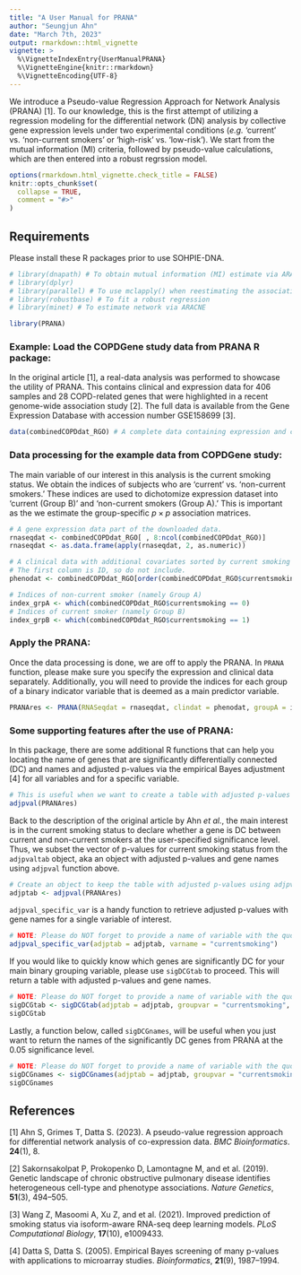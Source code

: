 ```yaml
---
title: "A User Manual for PRANA"
author: "Seungjun Ahn"
date: "March 7th, 2023"
output: rmarkdown::html_vignette
vignette: >
  %\VignetteIndexEntry{UserManualPRANA}
  %\VignetteEngine{knitr::rmarkdown}
  %\VignetteEncoding{UTF-8}
---
```


We introduce a Pseudo-value Regression Approach for Network Analysis (PRANA) [1]. To our knowledge, this is the first attempt of utilizing a regression modeling for the differential network (DN) analysis by collective gene expression levels under two experimental conditions ($\textit{e.g.}$ 'current' vs. 'non-current smokers' or 'high-risk' vs. 'low-risk'). We start from the mutual information (MI) criteria, followed by pseudo-value calculations, which are then entered into a robust regrssion model.

```r
options(rmarkdown.html_vignette.check_title = FALSE)
knitr::opts_chunk$set(
  collapse = TRUE,
  comment = "#>"
)
```

## Requirements
Please install these R packages prior to use SOHPIE-DNA.
```r
# library(dnapath) # To obtain mutual information (MI) estimate via ARACNE.
# library(dplyr) 
# library(parallel) # To use mclapply() when reestimating the association matrix.
# library(robustbase) # To fit a robust regression
# library(minet) # To estimate network via ARACNE
```

```r
library(PRANA)
```

### Example: Load the COPDGene study data from PRANA R package:
In the original article [1], a real-data analysis was performed to showcase the utility of PRANA. This contains clinical and expression data for 406 samples and 28 COPD-related genes that were highlighted in a recent genome-wide association study [2]. The full data is available from the Gene Expression Database with accession number GSE158699 [3].
```r
data(combinedCOPDdat_RGO) # A complete data containing expression and clinical data.
```


### Data processing for the example data from COPDGene study:
The main variable of our interest in this analysis is the current smoking status. We obtain the indices of subjects who are 'current' vs. 'non-current smokers.' These indices are used to dichotomize expression dataset into 'current (Group B)' and 'non-current smokers (Group A).' This is important as the we estimate the group-specific $p \times p$ association matrices. 
```r
# A gene expression data part of the downloaded data.
rnaseqdat <- combinedCOPDdat_RGO[ , 8:ncol(combinedCOPDdat_RGO)]
rnaseqdat <- as.data.frame(apply(rnaseqdat, 2, as.numeric))

# A clinical data with additional covariates sorted by current smoking groups:
# The first column is ID, so do not include.
phenodat <- combinedCOPDdat_RGO[order(combinedCOPDdat_RGO$currentsmoking), 2:7]

# Indices of non-current smoker (namely Group A)
index_grpA <- which(combinedCOPDdat_RGO$currentsmoking == 0)
# Indices of current smoker (namely Group B)
index_grpB <- which(combinedCOPDdat_RGO$currentsmoking == 1)
```

### Apply the PRANA:
Once the data processing is done, we are off to apply the PRANA. In `PRANA` function, please make sure you specify the expression and clinical data separately. Additionally, you will need to provide the indices for each group of a binary indicator variable that is deemed as a main predictor variable.
```r
PRANAres <- PRANA(RNASeqdat = rnaseqdat, clindat = phenodat, groupA = index_grpA, groupB = index_grpB)
```

### Some supporting features after the use of PRANA:
In this package, there are some additional R functions that can help you locating the name of genes that are significantly differentially connected (DC) and names and adjusted p-values via the empirical Bayes adjustment [4] for all variables and for a specific variable.
```r
# This is useful when we want to create a table with adjusted p-values only.
adjpval(PRANAres)
```

Back to the description of the original article by Ahn $\textit{et al.}$, the main interest is in the current smoking status to declare whether a gene is DC between current and non-current smokers at the user-specified significance level. Thus, we subset the vector of p-values for current smoking status from the `adjpvaltab` object, aka an object with adjusted p-values and gene names using `adjpval` function above.

```r
# Create an object to keep the table with adjusted p-values using adjpval() function.
adjptab <- adjpval(PRANAres)
```

`adjpval_specific_var` is a handy function to retrieve adjusted p-values with gene names for a single variable of interest.
```r
# NOTE: Please do NOT forget to provide a name of variable with the quotation marks!
adjpval_specific_var(adjptab = adjptab, varname = "currentsmoking")
```

If you would like to quickly know which genes are significantly DC for your main binary grouping variable, please use `sigDCGtab` to proceed. This will return a table with adjusted p-values and gene names.
```r
# NOTE: Please do NOT forget to provide a name of variable with the quotation marks!
sigDCGtab <- sigDCGtab(adjptab = adjptab, groupvar = "currentsmoking", alpha = 0.05)
sigDCGtab
```

Lastly, a function below, called `sigDCGnames`, will be useful when you just want to return the names of the significantly DC genes from PRANA at the 0.05 significance level.
```r
# NOTE: Please do NOT forget to provide a name of variable with the quotation marks!
sigDCGnames <- sigDCGnames(adjptab = adjptab, groupvar = "currentsmoking", alpha = 0.05)
sigDCGnames
```

\newpage
## References
[1] Ahn S, Grimes T, Datta S. (2023). A pseudo-value regression approach for differential network analysis of co-expression data. $\textit{BMC Bioinformatics}$. **24**(1), 8.

[2] Sakornsakolpat P, Prokopenko D, Lamontagne M, and et al. (2019). Genetic landscape of chronic obstructive pulmonary disease identifies heterogeneous cell-type and phenotype associations. $\textit{Nature Genetics}$, **51**(3), 494–505. 

[3] Wang Z, Masoomi A, Xu Z, and et al. (2021). Improved prediction of smoking status via isoform-aware RNA-seq deep learning models. $\textit{PLoS Computational Biology}$, **17**(10), e1009433. 

[4] Datta S, Datta S. (2005). Empirical Bayes screening of many p-values with applications to microarray studies. $\textit{Bioinformatics}$, **21**(9), 1987–1994. 


